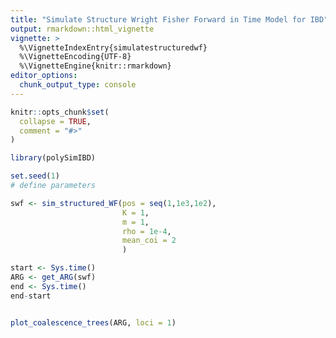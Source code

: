 ```yaml
---
title: "Simulate Structure Wright Fisher Forward in Time Model for IBD"
output: rmarkdown::html_vignette
vignette: >
  %\VignetteIndexEntry{simulatestructuredwf}
  %\VignetteEncoding{UTF-8}
  %\VignetteEngine{knitr::rmarkdown}
editor_options: 
  chunk_output_type: console
---
```


```r
knitr::opts_chunk$set(
  collapse = TRUE,
  comment = "#>"
)
```

```r
library(polySimIBD)
```


```r
set.seed(1)
# define parameters

swf <- sim_structured_WF(pos = seq(1,1e3,1e2),
                         K = 1, 
                         m = 1,
                         rho = 1e-4, 
                         mean_coi = 2
                         )

start <- Sys.time()
ARG <- get_ARG(swf)
end <- Sys.time()
end-start


plot_coalescence_trees(ARG, loci = 1)


```
